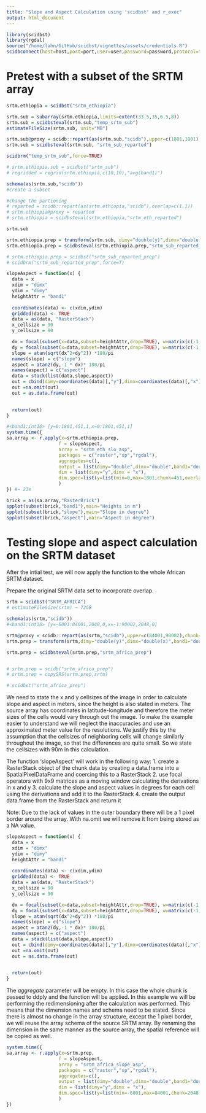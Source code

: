 ```yaml
---
title: "Slope and Aspect Calculation using 'scidbst' and r_exec"
output: html_document
---
```


```r
library(scidbst)
library(rgdal)
source("/home/lahn/GitHub/scidbst/vignettes/assets/credentials.R")
scidbconnect(host=host,port=port,user=user,password=password,protocol="https",auth_type = "digest")
```

# Pretest with a subset of the SRTM array

```r
srtm.ethiopia = scidbst("srtm_ethiopia")

srtm.sub = subarray(srtm.ethiopia,limits=extent(33.5,35,6.5,8))
srtm.sub = scidbsteval(srtm.sub,"temp_srtm_sub")
estimateFileSize(srtm.sub, unit="MB")

srtm.sub@proxy = scidb::repart(as(srtm.sub,"scidb"),upper=c(1801,1801),chunk=c(451,451),overlap=c(1,1))
srtm.sub = scidbsteval(srtm.sub, "srtm_sub_reparted")

scidbrm("temp_srtm_sub",force=TRUE)

# srtm.ethiopia.sub = scidbst("srtm_sub")
# regridded = regrid(srtm.ethiopia,c(10,10),"avg(band1)")

schema(as(srtm.sub,"scidb"))
#create a subset

#change the partioning
# reparted = scidb::repart(as(srtm.ethiopia,"scidb"),overlap=c(1,1))
# srtm.ethiopia@proxy = reparted
# srtm.ethiopia = scidbsteval(srtm.ethiopia,"srtm_eth_reparted")

srtm.sub

srtm.ethiopia.prep = transform(srtm.sub, dimy="double(y)",dimx="double(x)",band1 = "double(band1)")
srtm.ethiopia.prep = scidbsteval(srtm.ethiopia.prep,"srtm_sub_reparted_prep")

# srtm.ethiopia.prep = scidbst("srtm_sub_reparted_prep")
# scidbrm("srtm_sub_reparted_prep",force=T)
```

```r
slopeAspect = function(x) {
  data = x
  xdim = "dimx"
  ydim = "dimy"
  heightAttr = "band1"
  
  coordinates(data) <- c(xdim,ydim)
  gridded(data) <- TRUE
  data = as(data, "RasterStack")
  x_cellsize = 90
  y_cellsize = 90

  dx = focal(subset(x=data,subset=heightAttr,drop=TRUE), w=matrix(c(-1,-2,-1, 0, 0, 0, 1, 2, 1)/(8*x_cellsize),nr = 3, nc=3))
  dy = focal(subset(x=data,subset=heightAttr,drop=TRUE), w=matrix(c(-1,-2,-1, 0, 0, 0, 1, 2, 1)/(8*y_cellsize),nr = 3, nc=3,byrow = TRUE))
  slope = atan(sqrt(dx^2+dy^2)) *180/pi
  names(slope) = c("slope")
  aspect = atan2(dy,-1 * dx)* 180/pi
  names(aspect) = c("aspect")
  data = stack(list(data,slope,aspect))
  out = cbind(dimy=coordinates(data)[,"y"],dimx=coordinates(data)[,"x"],as.data.frame(data))
  out =na.omit(out)
  out = as.data.frame(out)

  
  return(out)
}
```


```r
#<band1:int16> [y=0:1801,451,1,x=0:1801,451,1]
system.time({
sa.array <- r.apply(x=srtm.ethiopia.prep,
                   f = slopeAspect,
                   array = "srtm_eth_slo_asp",
                   packages = c("raster","sp","rgdal"),
                   aggregates=c(),
                   output = list(dimy="double",dimx="double",band1="double",slope="double",aspect="double"),
                   dim = list(dimy="y",dimx = "x"),
                   dim.spec=list(y=list(min=0,max=1801,chunk=451,overlap=1),x=list(min=0,max=1801,chunk=451,overlap=1))
                   )
}) #~ 23s

brick = as(sa.array,"RasterBrick")
spplot(subset(brick,"band1"),main="Heights in m")
spplot(subset(brick,"slope"),main="Slope in degree")
spplot(subset(brick,"aspect"),main="Aspect in degree")
```


# Testing slope and aspect calculation on the SRTM dataset

After the intial test, we will now apply the function to the whole African SRTM dataset.

Prepare the original SRTM data set to incorporate overlap.

```r
srtm = scidbst("SRTM_AFRICA")
# estimateFileSize(srtm) ~ 72GB

schema(as(srtm,"scidb"))
#<band1:int16> [y=-6001:84001,2048,0,x=-1:90002,2048,0]

srtm@proxy = scidb::repart(as(srtm,"scidb"),upper=c(84001,90002),chunk=c(2048,2048),overlap=c(1,1))
srtm.prep = transform(srtm,dimy="double(y)",dimx="double(x)",band1="double(band1)")

srtm.prep = scidbsteval(srtm.prep,"srtm_africa_prep")


# srtm.prep = scidb("srtm_africa_prep")
# srtm.prep = copySRS(srtm.prep,srtm)

# scidbst("srtm_africa_prep")
```

We need to state the x and y cellsizes of the image in order to calculate slope and aspect in meters, since the height is also stated in meters. The source array has coordinates in latitude-longitude and therefore the meter sizes of the cells would vary through out the image. To make the example easier to understand we will neglect the inaccuracies and use an approximated meter value for the resolutions. We justify this by the assumption that the cellsizes of neighboring cells will change similarly throughout the image, so that the differences are quite small. So we state the cellsizes with 90m in this calculation.

The function 'slopeAspect' will work in the following way:
1. create a RasterStack object of the chunk data by creating a data.frame into a SpatialPixelDataFrame and coercing this to a RasterStack
2. use focal operators with 9x9 matrices as a moving window calculating the derivations in x and y
3. calculate the slope and aspect values in degrees for each cell using the derivations and add it to the RasterStack
4. create the output data.frame from the RasterStack and return it 

Note: Due to the lack of values in the outer boundary there will be a 1 pixel border around the array. With na.omit we will remove it from being stored as a NA value.

```r
slopeAspect = function(x) {
  data = x
  xdim = "dimx"
  ydim = "dimy"
  heightAttr = "band1"
  
  coordinates(data) <- c(xdim,ydim)
  gridded(data) <- TRUE
  data = as(data, "RasterStack")
  x_cellsize = 90
  y_cellsize = 90

  dx = focal(subset(x=data,subset=heightAttr,drop=TRUE), w=matrix(c(-1,-2,-1, 0, 0, 0, 1, 2, 1)/(8*x_cellsize),nr = 3, nc=3))
  dy = focal(subset(x=data,subset=heightAttr,drop=TRUE), w=matrix(c(-1,-2,-1, 0, 0, 0, 1, 2, 1)/(8*y_cellsize),nr = 3, nc=3,byrow = TRUE))
  slope = atan(sqrt(dx^2+dy^2)) *180/pi
  names(slope) = c("slope")
  aspect = atan2(dy,-1 * dx)* 180/pi
  names(aspect) = c("aspect")
  data = stack(list(data,slope,aspect))
  out = cbind(dimy=coordinates(data)[,"y"],dimx=coordinates(data)[,"x"],as.data.frame(data))
  out =na.omit(out)
  out = as.data.frame(out)

  
  return(out)
}
```

The *aggregate* parameter will be empty. In this case the whole chunk is passed to ddply and the function will be applied. In this example we will be performing the redimensioning after the calculation was performed. This means that the dimension names and schema need to be stated. Since there is almost no change in the array structure, except the 1 pixel border, we will reuse the array schema of the source SRTM array.
By renaming the dimension in the same manner as the source array, the spatial reference will be copied as well.

```r
system.time({
sa.array <- r.apply(x=srtm.prep,
                   f = slopeAspect,
                   array = "srtm_africa_slope_asp",
                   packages = c("raster","sp","rgdal"),
                   aggregates=c(),
                   output = list(dimy="double",dimx="double",band1="double",slope="double",aspect="double"),
                   dim = list(dimy="y",dimx = "x"),
                   dim.spec=list(y=list(min=-6001,max=84001,chunk=2048,overlap=1),x=list(min=-1,max=90002,chunk=2048,overlap=1))
                   )
})
```

